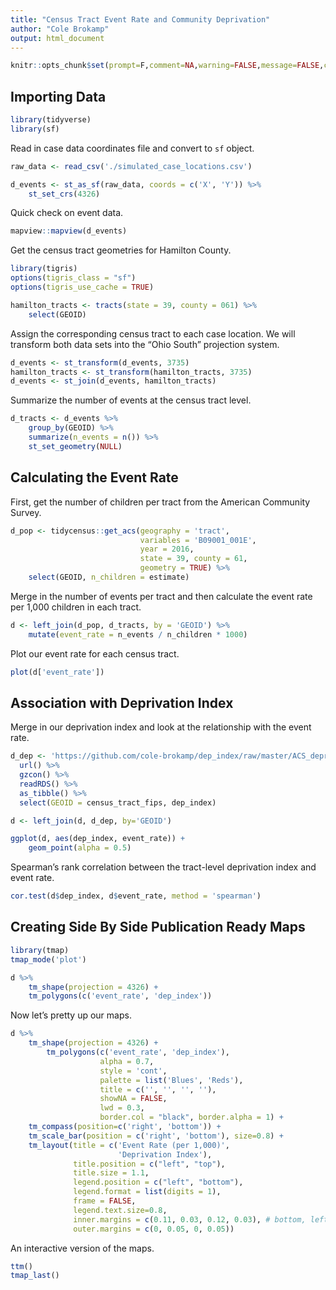```yaml
---
title: "Census Tract Event Rate and Community Deprivation"
author: "Cole Brokamp"
output: html_document
---
```


```r
knitr::opts_chunk$set(prompt=F,comment=NA,warning=FALSE,message=FALSE,collapse=TRUE,cache=FALSE)
```

## Importing Data

```r
library(tidyverse)
library(sf)
```

Read in case data coordinates file and convert to `sf` object.

```r
raw_data <- read_csv('./simulated_case_locations.csv')

d_events <- st_as_sf(raw_data, coords = c('X', 'Y')) %>% 
    st_set_crs(4326)
```

Quick check on event data.

```r
mapview::mapview(d_events)
```

Get the census tract geometries for Hamilton County.

```r
library(tigris)
options(tigris_class = "sf")
options(tigris_use_cache = TRUE)
```

```r
hamilton_tracts <- tracts(state = 39, county = 061) %>% 
    select(GEOID)
```

Assign the corresponding census tract to each case location.  We will transform both data sets into the "Ohio South" projection system.

```r
d_events <- st_transform(d_events, 3735)
hamilton_tracts <- st_transform(hamilton_tracts, 3735)
d_events <- st_join(d_events, hamilton_tracts)
```

Summarize the number of events at the census tract level.

```r
d_tracts <- d_events %>% 
    group_by(GEOID) %>% 
    summarize(n_events = n()) %>% 
    st_set_geometry(NULL)
```

## Calculating the Event Rate

First, get the number of children per tract from the American Community Survey.

```r
d_pop <- tidycensus::get_acs(geography = 'tract',
                             variables = 'B09001_001E',
                             year = 2016,
                             state = 39, county = 61,
                             geometry = TRUE) %>%
    select(GEOID, n_children = estimate)
```

Merge in the number of events per tract and then calculate the event rate per 1,000 children in each tract.

```r
d <- left_join(d_pop, d_tracts, by = 'GEOID') %>% 
    mutate(event_rate = n_events / n_children * 1000)
```

Plot our event rate for each census tract.

```r
plot(d['event_rate'])
```

## Association with Deprivation Index

Merge in our deprivation index and look at the relationship with the event rate.

```r
d_dep <- 'https://github.com/cole-brokamp/dep_index/raw/master/ACS_deprivation_index_by_census_tracts.rds' %>%
  url() %>%
  gzcon() %>%
  readRDS() %>%
  as_tibble() %>%
  select(GEOID = census_tract_fips, dep_index)

d <- left_join(d, d_dep, by='GEOID')
```

```r
ggplot(d, aes(dep_index, event_rate)) +
    geom_point(alpha = 0.5)
```

Spearman's rank correlation between the tract-level deprivation index and event rate.

```r
cor.test(d$dep_index, d$event_rate, method = 'spearman')
```

## Creating Side By Side Publication Ready Maps

```r
library(tmap)
tmap_mode('plot')

d %>% 
    tm_shape(projection = 4326) +
    tm_polygons(c('event_rate', 'dep_index'))

```

Now let's pretty up our maps.

```r
d %>% 
    tm_shape(projection = 4326) +
        tm_polygons(c('event_rate', 'dep_index'),
                    alpha = 0.7,
                    style = 'cont',
                    palette = list('Blues', 'Reds'),
                    title = c('', '', '', ''),
                    showNA = FALSE,
                    lwd = 0.3,
                    border.col = "black", border.alpha = 1) +
    tm_compass(position=c('right', 'bottom')) +
    tm_scale_bar(position = c('right', 'bottom'), size=0.8) +
    tm_layout(title = c('Event Rate (per 1,000)',
                        'Deprivation Index'),
              title.position = c("left", "top"),
              title.size = 1.1,
              legend.position = c("left", "bottom"),
              legend.format = list(digits = 1),
              frame = FALSE,
              legend.text.size=0.8,
              inner.margins = c(0.11, 0.03, 0.12, 0.03), # bottom, left, top, right
              outer.margins = c(0, 0.05, 0, 0.05))
```

An interactive version of the maps.

```r
ttm()
tmap_last()
```

